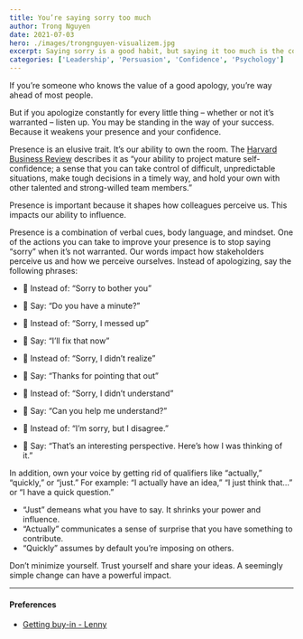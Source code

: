 ```yaml
---
title: You’re saying sorry too much
author: Trong Nguyen
date: 2021-07-03
hero: ./images/trongnguyen-visualizem.jpg
excerpt: Saying sorry is a good habit, but saying it too much is the contrast. Sometimes, we apologize too much and it affects your presence. Replace sorry with a better phrase will make your ideas more compelling and show up stronger.
categories: ['Leadership', 'Persuasion', 'Confidence', 'Psychology']
---
```

If you’re someone who knows the value of a good apology, you’re way ahead of most people.

But if you apologize constantly for every little thing – whether or not it’s warranted – listen up. You may be standing in the way of your success. Because it weakens your presence and your confidence.

Presence is an elusive trait. It’s our ability to own the room. The [Harvard Business Review](https://hbr.org/2012/08/de-constructing-executive-pres) describes it as “your ability to project mature self-confidence; a sense that you can take control of difficult, unpredictable situations, make tough decisions in a timely way, and hold your own with other talented and strong-willed team members.”

Presence is important because it shapes how colleagues perceive us. This impacts our ability to influence.

Presence is a combination of verbal cues, body language, and mindset. One of the actions you can take to improve your presence is to stop saying “sorry” when it’s not warranted. Our words impact how stakeholders perceive us and how we perceive ourselves. Instead of apologizing, say the following phrases:

- 🙈 Instead of: “Sorry to bother you”
- 💪 Say: “Do you have a minute?”


- 🙈 Instead of: “Sorry, I messed up”
- 💪 Say: “I’ll fix that now”


- 🙈 Instead of: “Sorry, I didn’t realize”
- 💪 Say: “Thanks for pointing that out”


- 🙈 Instead of: “Sorry, I didn’t understand”
- 💪 Say: “Can you help me understand?”


- 🙈 Instead of: “I’m sorry, but I disagree.”
- 💪 Say: “That’s an interesting perspective. Here’s how I was thinking of it.”

In addition, own your voice by getting rid of qualifiers like “actually,” “quickly,” or “just.” For example: “I actually have an idea,” “I just think that…” or “I have a quick question.”

* “Just” demeans what you have to say. It shrinks your power and influence. 
* “Actually” communicates a sense of surprise that you have something to contribute.
* “Quickly” assumes by default you’re imposing on others. 

Don’t minimize yourself. Trust yourself and share your ideas. A seemingly simple change can have a powerful impact.

---
#### Preferences
- [Getting buy-in - Lenny](https://www.lennysnewsletter.com/p/getting-buy-in)
